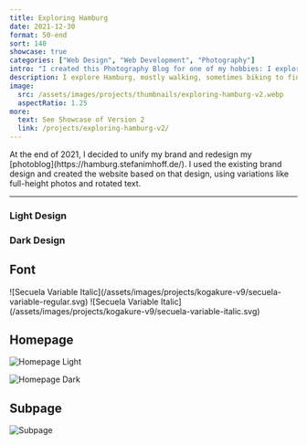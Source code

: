 ```yaml
---
title: Exploring Hamburg
date: 2021-12-30
format: 50-end
sort: 140
showcase: true
categories: ["Web Design", "Web Development", "Photography"]
intro: "I created this Photography Blog for one of my hobbies: I explore the city of Hamburg, mostly walking, and sometimes biking to find out more about the individual districts and to shoot photos. The current design is the 2nd iteration."
description: I explore Hamburg, mostly walking, sometimes biking to find out more about the individual districts and to shoot photos.
image:
  src: /assets/images/projects/thumbnails/exploring-hamburg-v2.webp
  aspectRatio: 1.25
more:
  text: See Showcase of Version 2
  link: /projects/exploring-hamburg-v2/
---
```


<ProjectIntro>
At the end of 2021, I decided to unify my brand and redesign my [photoblog](https://hamburg.stefanimhoff.de/). I used the existing brand design and created the website based on that design, using variations like full-height photos and rotated text.

<MoreLink href="https://github.com/kogakure/website-11ty-hamburg.stefanimhoff.de/" text="Source Code" />
</ProjectIntro>

---

### Light Design

<ColorStack>
  <ColorSwatch color="#E7E6E4" title="Light Background" />
  <ColorSwatch color="#0E0D0C" title="Light Foreground" />
  <ColorSwatch color="#2d5da3" title="Accent" />
</ColorStack>

### Dark Design

<ColorStack>
  <ColorSwatch color="#1B1A18" title="Light Background" />
  <ColorSwatch color="#E7E6E4" title="Light Foreground" />
  <ColorSwatch color="#2d5da3" title="Accent" />
</ColorStack>

## Font

<DisplayBox>
  ![Secuela Variable Italic](/assets/images/projects/kogakure-v9/secuela-variable-regular.svg)
</DisplayBox>

<DisplayBox>
  ![Secuela Variable Italic](/assets/images/projects/kogakure-v9/secuela-variable-italic.svg)
</DisplayBox>

## Homepage

![Homepage Light](/assets/images/projects/exploring-hamburg-v2/exploring-hamburg-v2-homepage.webp)

![Homepage Dark](/assets/images/projects/exploring-hamburg-v2/exploring-hamburg-v2-homepage-dark.webp)

## Subpage

![Subpage](/assets/images/projects/exploring-hamburg-v2/exploring-hamburg-v2-subpage.webp)
